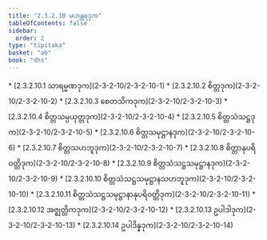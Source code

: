 ```yaml
---
title: "2.3.2.10 မဟန္တရဒုက"
tableOfContents: false
sidebar:
  order: 2
type: "tipitaka"
basket: "ab"
book: "dhs"
---
```



<DynamicBreadcrumb />



<TableOfContents book="dhs" section="2.3.2.10">
* [2.3.2.10.1 သာရမ္မဏဒုက](2-3-2-10/2-3-2-10-1)
* [2.3.2.10.2 စိတ္တဒုက](2-3-2-10/2-3-2-10-2)
* [2.3.2.10.3 စေတသိကဒုက](2-3-2-10/2-3-2-10-3)
* [2.3.2.10.4 စိတ္တသမ္ပယုတ္တဒုက](2-3-2-10/2-3-2-10-4)
* [2.3.2.10.5 စိတ္တသံသဋ္ဌဒုက](2-3-2-10/2-3-2-10-5)
* [2.3.2.10.6 စိတ္တသမုဋ္ဌာနဒုက](2-3-2-10/2-3-2-10-6)
* [2.3.2.10.7 စိတ္တသဟဘူဒုက](2-3-2-10/2-3-2-10-7)
* [2.3.2.10.8 စိတ္တာနုပရိဝတ္တိဒုက](2-3-2-10/2-3-2-10-8)
* [2.3.2.10.9 စိတ္တသံသဋ္ဌသမုဋ္ဌာနဒုက](2-3-2-10/2-3-2-10-9)
* [2.3.2.10.10 စိတ္တသံသဋ္ဌသမုဋ္ဌာနသဟဘူဒုက](2-3-2-10/2-3-2-10-10)
* [2.3.2.10.11 စိတ္တသံသဋ္ဌသမုဋ္ဌာနာနုပရိဝတ္တိဒုက](2-3-2-10/2-3-2-10-11)
* [2.3.2.10.12 အဇ္ဈတ္တိကဒုက](2-3-2-10/2-3-2-10-12)
* [2.3.2.10.13 ဥပါဒါဒုက](2-3-2-10/2-3-2-10-13)
* [2.3.2.10.14 ဥပါဒိန္နဒုက](2-3-2-10/2-3-2-10-14)
</TableOfContents>